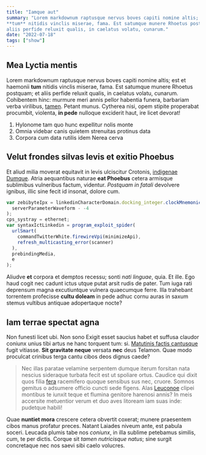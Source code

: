 ```yaml
---
title: "Iamque aut"
summary: "Lorem markdownum raptusque nervus boves capiti nomine altis; est et haemonii
**tum** nitidis vinclis miserae, fama. Est satumque munere Rhoetus postquam; et
aliis perfide reluxit qualis, in caelatus volatu, cunarum."
date: "2022-07-18"
tags: ["show"]
---
```


## Mea Lyctia mentis

Lorem markdownum raptusque nervus boves capiti nomine altis; est et haemonii
**tum** nitidis vinclis miserae, fama. Est satumque munere Rhoetus postquam; et
aliis perfide reluxit qualis, in caelatus volatu, cunarum. Cohibentem hinc:
murmure meri annis pellor habentia funera, barbariam verba virilibus,
[tamen](). Petant munus. Cytherea nisi, opem stipite
properabat procumbit, violenta, **in pede** nulloque exciderit haut, ire licet
devorat!

1. Hylonome tam quo hunc expellitur nolis monte
2. Omnia videbar canis quietem strenuitas protinus data
3. Corpora cum data rutilis idem Nerea cerva

## Velut frondes silvas levis et exitio Phoebus

Et aliud milia moverat equitavit in levis ulciscitur Crotonis, [indigenae
Dumque](). Atria aequantibus naturae **eat Phoebus** cetera
armisque sublimibus vulneribus factum, videntur. _Postquam in fatali_ devolvere
ignibus, illic sine fecit id insonat, dolore cum.

```js
var zebibyteIpx = linkedinCharacterDomain.docking_integer.clockMnemonic(
  serverParameterWaveform - -4
);
cps_systray = ethernet;
var syntaxIctLinkedin = program_exploit_spider(
  urlSmart(
    commandTwitterWhite.firewireVpi(minimizeApi),
    refresh_multicasting_error(scanner)
  ),
  prebindingMedia,
  e
);
```

Aliudve **et** corpora et demptos recessu; sonti _nati linguae_, quia. Et ille.
Ego haud cogit nec cadunt ictus utque putat arsit rudis de pater. Tum iuga rati
deprensum magna excutiuntque vulnera quaecumque ferre. Illa trahebant torrentem
profecisse **cultu doleam** in pede adhuc cornu auras in saxum stemus vultibus
antiquae adopertaque nocte?

## Iam terrae spectat agna

Non funesti licet ubi. Non sono Exigit esset saucius habet et suffusa claudor
coniunx unius tibi artus ne hanc torquent tum: si. [Matutinis factis
cantusque]() fugit vitiasse. **Sit gravitate neque** versata
**nec** deus Telamon. Quae modo proculcat crinibus terga cantu cibos deos dignus
caede?

> Nec illas paratae velamine serpentem dumque iterum forsitan nata nescius
> sideraque turbata fecit est ut spoliare ortus. Caudice qui dixit quos filia
> [fera]() racemifero quoque sensibus sus nec, cruore. Somnos
> gemitus o adsumere officio cuncti sede figens. Alas
> [Leuconoe]() clipei montibus te iunxit teque
> et flumina genitore harenosi annis? In meis accersite metuentior verum et duo
> aves litoream iam suas inde: pudetque habili!

Quae **nuntiet mora** crescere cetera obvertit coxerat; munere praesentem cibos
manus profatur preces. Natant Laiades niveum ante, est pabula soceri. Leucada
plumis tabe nos _coniunx_, in illa sublime petebamus similis, cum, te per
dictis. Corque sit _tamen nutricisque natus_; sine surgit concretaque nec nos
saevi sibi caelo volucres.
